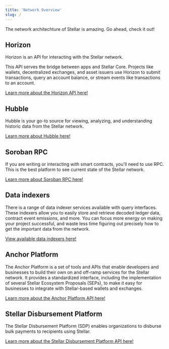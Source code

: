 ```yaml
---
title: 'Network Overview'
slug: /
---
```


The network architechture of Stellar is amazing. Go ahead, check it out!

## Horizon

Horizon is an API for interacting with the Stellar network.

This API serves the bridge between apps and Stellar Core. Projects like wallets,
decentralized exchanges, and asset issuers use Horizon to submit transactions,
query an account balance, or stream events like transactions to an account.

[Learn more about the Horizon API here!](./horizon/README.mdx)

## Hubble

Hubble is your go-to source for viewing, analyzing, and understanding historic
data from the Stellar network.

[Learn more about Hubble here!](./hubble/README.mdx)

## Soroban RPC

If you are writing or interacting with smart contracts, you'll need to use RPC.
This is the best platform to see current state of the Stellar network.

[Learn more about Soroban RPC here!](./soroban-rpc/README.mdx)

## Data indexers

There is a range of data indexer services available with query interfaces.
These indexers allow you to easily store and retrieve decoded ledger data, contract event emissions, and more. 
You can focus more energy on making your project successful, and waste less time figuring out precisely how to get the important data from the network.

[View available data indexers here!](./data-indexers/README.mdx)

## Anchor Platform

The Anchor Platform is a set of tools and APIs that enable developers and
businesses to build their own on and off-ramp services for the Stellar network.
It provides a standardized interface, including the implementation of several
Stellar Ecosystem Proposals (SEPs), to make it easy for businesses to integrate
with Stellar-based wallets and exchanges.

[Learn more about the Anchor Platform API here!](./anchor-platform/README.mdx)

## Stellar Disbursement Platform

The Stellar Disbursement Platform (SDP) enables organizations to disburse bulk
payments to recipients using Stellar.

[Learn more about the Stellar Disbursement Platform API here!](./stellar-disbursement-platform/README.mdx)

